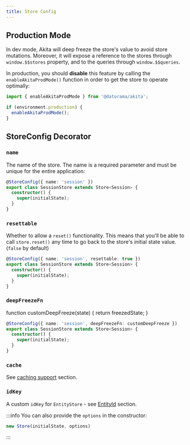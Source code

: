 ```yaml
---
title: Store Config
---
```


## Production Mode
In dev mode, Akita will deep freeze the store's value to avoid store mutations. Moreover, it will expose a reference to the stores through `window.$$stores` property, and to the queries through `window.$$queries`.

In production, you should **disable** this feature by calling the `enableAkitaProdMode()` function in order to get the store to operate optimally:

```ts
import { enableAkitaProdMode } from '@datorama/akita';

if (environment.production) {
  enableAkitaProdMode();
}
```

## StoreConfig Decorator

### `name`

The name of the store. The name is a required parameter and must be unique for the entire application:

```ts title="session.store.ts"
@StoreConfig({ name: 'session' })
export class SessionStore extends Store<Session> {
  constructor() {
    super(initialState);
  }
}
```

### `resettable`
Whether to allow a `reset()` functionality. This means that you'll be able to call `store.reset()` any time to go back to the store's initial state value. (`false` by default)
```ts title="session.store.ts"
@StoreConfig({ name: 'session', resettable: true })
export class SessionStore extends Store<Session> {
  constructor() {
    super(initialState);
  }
}
```


### `deepFreezeFn`
function customDeepFreeze(state) {
  return freezedState;
}

```ts title="session.store.ts"
@StoreConfig({ name: 'session', deepFreezeFn: customDeepFreeze })
export class SessionStore extends Store<Session> {
  constructor() {
    super(initialState);
  }
}
```

### `cache`
See [caching support](../additional/cache) section.

### `idKey`
A custom `idKey` for `EntityStore` - see [EntityId](../entities/entity-store#entity-id) section.

:::info
You can also provide the `options` in the constructor:

```ts
new Store(initialState, options)
```
:::
